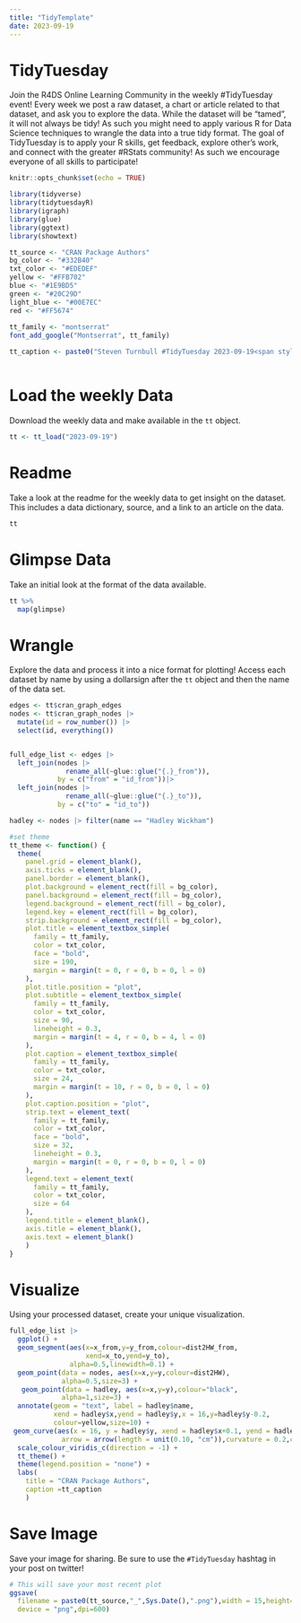 ```yaml
---
title: "TidyTemplate"
date: 2023-09-19
---
```


# TidyTuesday

Join the R4DS Online Learning Community in the weekly #TidyTuesday event!
Every week we post a raw dataset, a chart or article related to that dataset, and ask you to explore the data.
While the dataset will be “tamed”, it will not always be tidy! As such you might need to apply various R for Data Science techniques to wrangle the data into a true tidy format.
The goal of TidyTuesday is to apply your R skills, get feedback, explore other’s work, and connect with the greater #RStats community!
As such we encourage everyone of all skills to participate!

```r

knitr::opts_chunk$set(echo = TRUE)

library(tidyverse)
library(tidytuesdayR)
library(igraph)
library(glue)
library(ggtext)
library(showtext)

tt_source <- "CRAN Package Authors"
bg_color <- "#332B40"
txt_color <- "#EDEDEF"
yellow <- "#FFB702"  
blue <- "#1E9BD5"
green <- "#20C29D"
light_blue <- "#00E7EC"
red <- "#FF5674"
                       
tt_family <- "montserrat"
font_add_google("Montserrat", tt_family)

tt_caption <- paste0("Steven Turnbull #TidyTuesday 2023-09-19<span style='color:", bg_color, ";'>..</span><br>synergia.consulting")



```

# Load the weekly Data

Download the weekly data and make available in the `tt` object.

```r

tt <- tt_load("2023-09-19")

```


# Readme

Take a look at the readme for the weekly data to get insight on the dataset.
This includes a data dictionary, source, and a link to an article on the data.

```r

tt

```


# Glimpse Data

Take an initial look at the format of the data available.

```r

tt %>% 
  map(glimpse)

```

# Wrangle

Explore the data and process it into a nice format for plotting! Access each dataset by name by using a dollarsign after the `tt` object and then the name of the data set.

```r
edges <- tt$cran_graph_edges
nodes <- tt$cran_graph_nodes |>
  mutate(id = row_number()) |>
  select(id, everything())


full_edge_list <- edges |>
  left_join(nodes |>
              rename_all(~glue::glue("{.}_from")),
            by = c("from" = "id_from"))|>
  left_join(nodes |>
              rename_all(~glue::glue("{.}_to")),
            by = c("to" = "id_to"))

hadley <- nodes |> filter(name == "Hadley Wickham")
```

```R
#set theme
tt_theme <- function() {
  theme(
    panel.grid = element_blank(),
    axis.ticks = element_blank(),
    panel.border = element_blank(),
    plot.background = element_rect(fill = bg_color),
    panel.background = element_rect(fill = bg_color),
    legend.background = element_rect(fill = bg_color),
    legend.key = element_rect(fill = bg_color),
    strip.background = element_rect(fill = bg_color), 
    plot.title = element_textbox_simple(
      family = tt_family, 
      color = txt_color,
      face = "bold",
      size = 190,
      margin = margin(t = 0, r = 0, b = 0, l = 0)
    ),
    plot.title.position = "plot",
    plot.subtitle = element_textbox_simple(
      family = tt_family, 
      color = txt_color,
      size = 90,
      lineheight = 0.3,
      margin = margin(t = 4, r = 0, b = 4, l = 0)
    ),
    plot.caption = element_textbox_simple(
      family = tt_family, 
      color = txt_color,
      size = 24,
      margin = margin(t = 10, r = 0, b = 0, l = 0)
    ),
    plot.caption.position = "plot",
    strip.text = element_text(
      family = tt_family,
      color = txt_color,
      face = "bold",
      size = 32, 
      lineheight = 0.3,
      margin = margin(t = 0, r = 0, b = 0, l = 0)
    ),
    legend.text = element_text(
      family = tt_family,
      color = txt_color,
      size = 64
    ),
    legend.title = element_blank(),
    axis.title = element_blank(),
    axis.text = element_blank()
    )
}
```


# Visualize

Using your processed dataset, create your unique visualization.

```r
full_edge_list |>
  ggplot() +
  geom_segment(aes(x=x_from,y=y_from,colour=dist2HW_from,
                   xend=x_to,yend=y_to),
               alpha=0.5,linewidth=0.1) +
  geom_point(data = nodes, aes(x=x,y=y,colour=dist2HW),
             alpha=0.5,size=3) +
   geom_point(data = hadley, aes(x=x,y=y),colour="black",
             alpha=1,size=3) +
  annotate(geom = "text", label = hadley$name,
           xend = hadley$x,yend = hadley$y,x = 16,y=hadley$y-0.2,
           colour=yellow,size=10) +
 geom_curve(aes(x = 16, y = hadley$y, xend = hadley$x+0.1, yend = hadley$y+0.1),
             arrow = arrow(length = unit(0.10, "cm")),curvature = 0.2,colour="#473678") +
  scale_colour_viridis_c(direction = -1) +
  tt_theme() +
  theme(legend.position = "none") +
  labs(
    title = "CRAN Package Authors",
    caption =tt_caption
    )
```

# Save Image

Save your image for sharing. Be sure to use the `#TidyTuesday` hashtag in your post on twitter! 

```r
# This will save your most recent plot
ggsave(
  filename = paste0(tt_source,"_",Sys.Date(),".png"),width = 15,height=15,
  device = "png",dpi=600)

```
